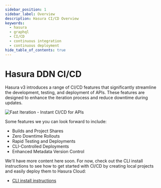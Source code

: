 ```yaml
---
sidebar_position: 1
sidebar_label: Overview
description: Hasura CI/CD Overview
keywords:
  - hasura
  - graphql
  - CI/CD
  - continuous integration
  - continuous deployment
hide_table_of_contents: true
---
```


# Hasura DDN CI/CD

Hasura v3 introduces a range of CI/CD features that significantly streamline the development, testing, and deployment of
APIs. These features are designed to enhance the iteration process and reduce downtime during updates.

![Fast Iteration - Instant CI/CD for APIs](CI_CD.jpg)

Some features we you can look forward to include:

- Builds and Project Shares
- Zero Downtime Rollouts
- Rapid Testing and Deployments
- CLI-Controlled Deployments
- Enhanced Metadata Version Control

We'll have more content here soon. For now, check out the CLI install instructions to see how to get started with CI/CD
by creating local projects and easily deploy them to Hasura Cloud:

- [CLI install instructions](/ci-cd/hasura-cli.mdx)
